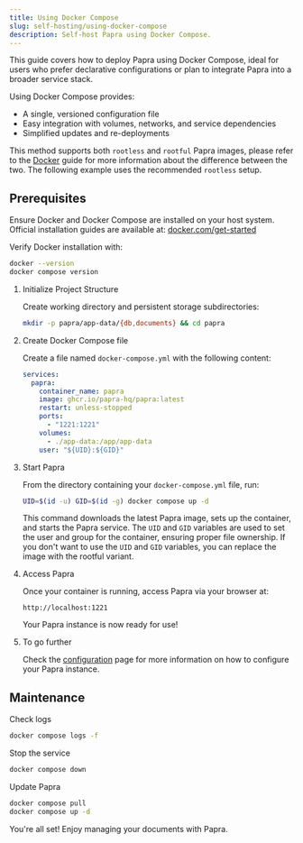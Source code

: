 ```yaml
---
title: Using Docker Compose
slug: self-hosting/using-docker-compose
description: Self-host Papra using Docker Compose.
---
```



This guide covers how to deploy Papra using Docker Compose, ideal for users who prefer declarative configurations or plan to integrate Papra into a broader service stack.

Using Docker Compose provides:
- A single, versioned configuration file
- Easy integration with volumes, networks, and service dependencies
- Simplified updates and re-deployments

This method supports both `rootless` and `rootful` Papra images, please refer to the [Docker](/self-hosting/using-docker) guide for more information about the difference between the two. The following example uses the recommended `rootless` setup.

## Prerequisites

Ensure Docker and Docker Compose are installed on your host system. Official installation guides are available at: [docker.com/get-started](https://www.docker.com/get-started)

Verify Docker installation with:

```bash
docker --version
docker compose version
```


<Steps>

1. Initialize Project Structure

    Create working directory and persistent storage subdirectories:

    ```bash
    mkdir -p papra/app-data/{db,documents} && cd papra
    ```

2. Create Docker Compose file

    Create a file named `docker-compose.yml` with the following content:

    ```yaml
    services:
      papra:
        container_name: papra
        image: ghcr.io/papra-hq/papra:latest
        restart: unless-stopped
        ports:
          - "1221:1221"
        volumes:
          - ./app-data:/app/app-data
        user: "${UID}:${GID}"
    ```

3. Start Papra

    From the directory containing your `docker-compose.yml` file, run:

    ```bash
    UID=$(id -u) GID=$(id -g) docker compose up -d
    ```

    This command downloads the latest Papra image, sets up the container, and starts the Papra service. The `UID` and `GID` variables are used to set the user and group for the container, ensuring proper file ownership. If you don't want to use the `UID` and `GID` variables, you can replace the image with the rootful variant.

4. Access Papra

    Once your container is running, access Papra via your browser at:

    ```
    http://localhost:1221
    ```

    Your Papra instance is now ready for use!

5. To go further

    Check the [configuration](/self-hosting/configuration) page for more information on how to configure your Papra instance.

</Steps>

## Maintenance

Check logs

```bash
docker compose logs -f
```

Stop the service

```bash
docker compose down
```

Update Papra

```bash
docker compose pull
docker compose up -d
```

You're all set! Enjoy managing your documents with Papra.
